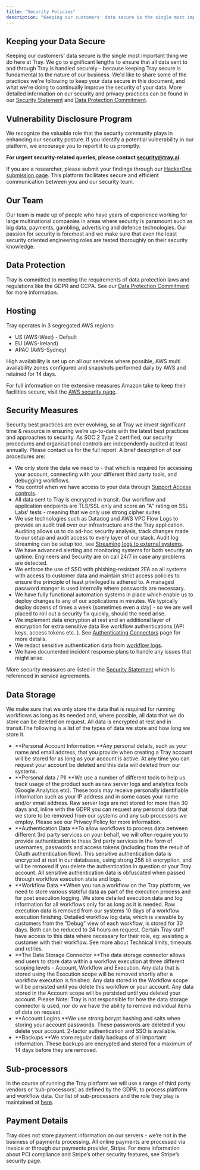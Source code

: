 ```yaml
---
title: "Security Policies"
description: "Keeping our customers' data secure is the single most important thing we do here at Tray. We go to significant lengths to ensure that all data sent to and through Tray is handled securely "
---
```


## Keeping your Data Secure[​](http://localhost:3000/docs/governance/security-and-compliance/security-policies#keeping-your-data-secure)

Keeping our customers' data secure is the single most important thing we do here at Tray. We go to significant lengths to ensure that all data sent to and through Tray is handled securely - because keeping Tray secure is fundamental to the nature of our business. We'd like to share some of the practices we're following to keep your data secure in this document, and what we're doing to continually improve the security of your data. More detailed information on our security and privacy practices can be found in our [Security Statement](#) and [Data Protection Commitment](#).

## Vulnerability Disclosure Program

We recognize the valuable role that the security community plays in enhancing our security posture. If you identify a potential vulnerability in our platform, we encourage you to report it to us promptly.

**For urgent security-related queries, please contact **[**security@tray.ai**](mailto:security@tray.ai)**.**

If you are a researcher, please submit your findings through our [HackerOne submission page](https://hackerone.com/a15ee773-fdbf-4a7b-9942-43bec427b5ea/embedded_submissions/new). This platform facilitates secure and efficient communication between you and our security team.

## Our Team[​](http://localhost:3000/docs/governance/security-and-compliance/security-policies#our-team)

Our team is made up of people who have years of experience working for large multinational companies in areas where security is paramount such as big data, payments, gambling, advertising and defence technologies. Our passion for security is foremost and we make sure that even the least security oriented engineering roles are tested thoroughly on their security knowledge.

## Data Protection[​](http://localhost:3000/docs/governance/security-and-compliance/security-policies#data-protection)

Tray is committed to meeting the requirements of data protection laws and regulations like the GDPR and CCPA. See our [Data Protection Commitment](#) for more information.

## Hosting[​](http://localhost:3000/docs/governance/security-and-compliance/security-policies#hosting)

Tray operates in 3 segregated AWS regions:

- US (AWS-West) - Default
- EU (AWS-Ireland)
- APAC (AWS-Sydney)

High availability is set up on all our services where possible, AWS multi availability zones configured and snapshots performed daily by AWS and retained for 14 days.

For full information on the extensive measures Amazon take to keep their facilities secure, visit the [AWS security page](https://aws.amazon.com/security/).

## Security Measures[​](http://localhost:3000/docs/governance/security-and-compliance/security-policies#security-measures)

Security best practices are ever evolving, so at Tray we invest significant time & resource in ensuring we’re up-to-date with the latest best practices and approaches to security. As SOC 2 Type 2 certified, our security procedures and organisational controls are independently audited at least annually. Please contact us for the full report. A brief description of our procedures are:

- We only store the data we need to - that which is required for accessing your account, connecting with your different third party tools, and debugging workflows.
- You control when we have access to your data through [Support Access controls](#).
- All data sent to Tray is encrypted in transit. Our workflow and application endpoints are TLS/SSL only and score an "A" rating on SSL Labs' tests - meaning that we only use strong cipher suites.
- We use technologies such as Datadog and AWS VPC Flow Logs to provide an audit trail over our infrastructure and the Tray application. Auditing allows us to do ad-hoc security analysis, track changes made to our setup and audit access to every layer of our stack. Audit log streaming can be setup too, see [Streaming logs to external systems](#).
- We have advanced alerting and monitoring systems for both security an uptime. Engineers and Security are on call 24/7 in case any problems are detected.
- We enforce the use of SSO with phishing-resistant 2FA on all systems with access to customer data and maintain strict access policies to ensure the principle of least privileged is adhered to. A managed password manger is used internally where passwords are necessary.
- We have fully functional automation systems in place which enable us to deploy changes to any of our applications in minutes. We typically deploy dozens of times a week (sometimes even a day) - so we are well placed to roll out a security fix quickly, should the need arise.
- We implement data encryption at rest and an additional layer of encryption for extra sensitive data like workflow authentications (API keys, access tokens etc..). See [Authenticating Connectors](/tray-uac/connectivity/authenticating-connectors/) page for more details.
- We redact sensitive authentication data from [workflow logs](#).
- We have documented incident response plans to handle any issues that might arise.

More security measures are listed in the [Security Statement](#) which is referenced in service agreements.

## Data Storage[​](http://localhost:3000/docs/governance/security-and-compliance/security-policies#data-storage)

We make sure that we only store the data that is required for running workflows as long as its needed and, where possible, all data that we do store can be deleted on request. All data is encrypted at rest and in transit.The following is a list of the types of data we store and how long we store it.

- **Personal Account Information **Any personal details, such as your name and email address, that you provide when creating a Tray account will be stored for as long as your account is active. At any time you can request your account be deleted and this data will deleted from our systems.
- **Personal data / PII **We use a number of different tools to help us track usage of the product such as raw server logs and analytics tools (Google Analytics etc). These tools may receive personally identifiable information such as your IP address and in some cases your name and/or email address. Raw server logs are not stored for more than 30 days and, inline with the GDPR you can request any personal data that we store to be removed from our systems and any sub processors we employ. Please see our Privacy Policy for more information.
- **Authentication Data **To allow workflows to process data between different 3rd party services on your behalf, we will often require you to provide authentication to these 3rd party services in the form of usernames, passwords and access tokens (including from the result of OAuth authentication flow). This sensitive authentication data is encrypted at rest in our databases, using strong 256 bit encryption, and will be removed if you delete the authentication in question or your Tray account. All sensitive authentication data is obfuscated when passed through workflow execution state and logs.
- **Workflow Data **When you run a workflow on the Tray platform, we need to store various stateful data as part of the execution process and for post execution logging. We store detailed execution data and log information for all workflows only for as long as it is needed. Raw execution data is removed from our systems 10 days of a workflow execution finishing. Detailed workflow log data, which is viewable by customers from the "Debug" view of each workflow, is stored for 30 days. Both can be reduced to 24 hours on request. Certain Tray staff have access to this data where necessary for their role, eg: assisting a customer with their workflow. See more about Technical limits, timeouts and retries.
- **The Data Storage Connector **The data storage connector allows end users to store data within a workflow execution at three different scoping levels - Account, Workflow and Execution. Any data that is stored using the Execution scope will be removed shortly after a workflow execution is finished. Any data stored in the Workflow scope will be persisted until you delete this workflow or your account. Any data stored in the Account scope will be persisted until you deleted your account. Please Note: Tray is not responsible for how the data storage connector is used, nor do we have the ability to remove individual items of data on request.
- **Account Logins **We use strong bcrypt hashing and salts when storing your account passwords. These passwords are deleted if you delete your account. 2-factor authentication and SSO is available.
- **Backups **We store regular daily backups of all important information. These backups are encrypted and stored for a maximum of 14 days before they are removed.

## Sub-processors[​](http://localhost:3000/docs/governance/security-and-compliance/security-policies#sub-processors)

In the course of running the Tray platform we will use a range of third party vendors or ‘sub-processors’, as defined by the GDPR, to process platform and workflow data. Our list of sub-processors and the role they play is maintained at [here](https://tray.ai/sub-processors).

## Payment Details[​](http://localhost:3000/docs/governance/security-and-compliance/security-policies#payment-details)

Tray does not store payment information on our servers - we’re not in the business of payments processing. All online payments are processed via invoice or through our payments provider, Stripe. For more information about PCI compliance and Stripe’s other security features, see Stripe’s security page.
